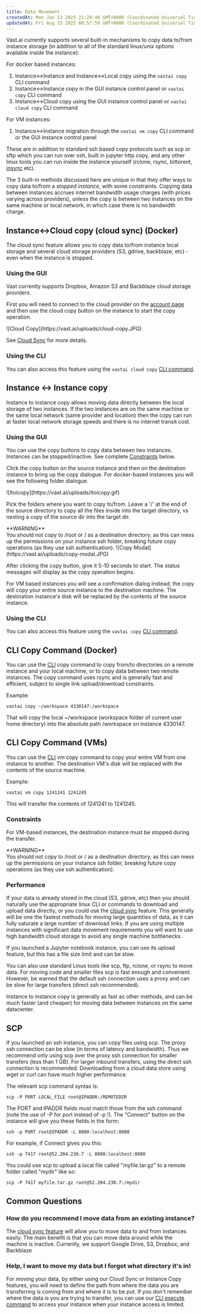 ```yaml
---
title: Data Movement
createdAt: Mon Jan 13 2025 21:20:40 GMT+0000 (Coordinated Universal Time)
updatedAt: Fri Aug 15 2025 00:57:59 GMT+0000 (Coordinated Universal Time)
---
```


Vast.ai currently supports several built-in mechanisms to copy data to/from instance storage (in addition to all of the standard linux/unix options available inside the instance):

For docker based instances:

1. Instance\<->Instance and Instance\<->Local copy using the `vastai copy` CLI command
2. Instance\<->Instance copy in the GUI instance control panel or `vastai copy` CLI command
3. Instance\<->Cloud copy using the GUI instance control panel or `vastai cloud copy` CLI command

For VM instances:

1. Instance\<->Instance migration through the `vastai vm copy` CLI command or the GUI instance control panel

These are in addition to standard ssh based copy protocols such as scp or sftp which you can run over ssh, built in jupyter http copy, and any other linux tools you can run inside the instance yourself (rclone, rsync, bittorent, [insync](https://www.insynchq.com/headless-for-linux) etc).

The 3 built-in methods discussed here are unique in that they offer ways to copy data to/from a *stopped instance*, with some constraints. Copying data between instances accrues internet bandwidth usage charges (with prices varying across providers), unless the copy is between two instances on the same machine or local network, in which case there is no bandwidth charge.

## Instance\<->Cloud copy (cloud sync) (Docker)

The cloud sync feature allows you to copy data to/from instance local storage and several cloud storage providers (S3, gdrive, backblaze, etc) - even when the instance is stopped.

### Using the GUI

Vast currently supports Dropbox, Amazon S3 and Backblaze cloud storage providers.

First you will need to connect to the cloud provider on the [account page](https://cloud.vast.ai/account/) and then use the cloud copy button on the instance to start the copy operation.

<Frame caption="Cloud Copy">
![Cloud Copy](https://vast.ai/uploads/cloud-copy.JPG)
</Frame>

See [Cloud Sync](https://docs.vast.ai/instances/cloud-sync) for more details.

### Using the CLI

You can also access this feature using the `vastai cloud copy` [CLI command](https://docs.vast.ai/api/commands).

## Instance \<-> Instance copy

Instance to instance copy allows moving data directly between the local storage of two instances.&#x20;
If the two instances are on the same machine or the same local network (same provider and location) then the copy can run at faster local network storage speeds and there is no internet transit cost.

### Using the GUI

You can use the copy buttons to copy data between two instances. Instances can be stopped/inactive. See complete [Constraints](./#constraints)  below.

Click the copy button on the source instance and then on the destination instance to bring up the copy dialogue. For docker-based instances you will see the following folder dialogue.

<Frame caption="Itoicopy">
![Itoicopy](https://vast.ai/uploads/itoicopy.gif)
</Frame>

Pick the folders where you want to copy to/from. Leave a '/' at the end of the source directory to copy all the files inside into the target directory, vs nesting a copy of the source dir into the target dir.

<Warning>
**WARNING**<br />
You should not copy to /root or / as a destination directory, as this can mess
up the permissions on your instance ssh folder, breaking future copy
operations (as they use ssh authentication).
</Warning>

<Frame caption="Copy Modal">
![Copy Modal](https://vast.ai/uploads/copy-modal.JPG)
</Frame>

After clicking the copy button, give it 5-10 seconds to start. The status messages will display as the copy operation begins.

For VM based instances you will see a confirmation dialog instead; the copy will copy your entire source instance to the destination machine. The destination instance's disk will be replaced by the contents of the source instance.

### Using the CLI

You can also access this feature using the `vastai copy` [CLI command](https://docs.vast.ai/api/commands).

## CLI Copy Command (Docker)

You can use the [CLI](https://docs.vast.ai/api/overview-and-quickstart) copy command to copy from/to directories on a remote instance and your local machine, or to copy data between two remote instances.
The copy command uses rsync and is generally fast and efficient, subject to single link upload/download constraints.

Example:

```text Text
vastai copy ~/workspace 4330147:/workspace
```

That will copy the local \~/workspace (workspace folder of current user home directory) into the absolute path /workspace on instance 4330147.

## CLI Copy Command (VMs)

You can use the [CLI](https://docs.vast.ai/api/overview-and-quickstart) vm copy command to copy your entire VM from one instance to another. The destination VM's disk will be replaced with the contents of the source machine.

Example:

```text Text
vastai vm copy 1241241 1241245
```

This will transfer the contents of 1241241 to 1241245.

### Constraints

For VM-based instances, the destination instance must be stopped during the transfer.

<Warning>
**WARNING**<br />
You should not copy to /root or / as a destination directory, as this can mess
up the permissions on your instance ssh folder, breaking future copy
operations (as they use ssh authentication).
</Warning>

### Performance

If your data is already stored in the cloud (S3, gdrive, etc) then you should naturally use the appropriate linux CLI or commands to download and upload data directly, or you could use the [cloud sync](https://docs.vast.ai/instances/cloud-sync) feature.
This generally will be one the fastest methods for moving large quantities of data, as it can fully saturate a large number of download links.
If you are using multiple instances with significant data movement requirements you will want to use high bandwidth cloud storage to avoid any single machine bottlenecks.

If you launched a Jupyter notebook instance, you can use its upload feature, but this has a file size limit and can be slow.

You can also use standard Linux tools like scp, ftp, rclone, or rsync to move data.
For moving code and smaller files scp is fast enough and convenient.
However, be warned that the default ssh connection uses a proxy and can be slow for large transfers (direct ssh recommended).

Instance to instance copy is generally as fast as other methods, and can be much faster (and cheaper) for moving data between instances on the same datacenter.

## SCP

If you launched an ssh instance, you can copy files using scp. The proxy ssh connection can be slow (in terms of latency and bandwidth).
Thus we recommend only using scp over the proxy ssh connection for smaller transfers (less than 1 GB).
For larger inbound transfers, using the direct ssh connection is recommended.
Downloading from a cloud data store using wget or curl can have much higher performance.

The relevant scp command syntax is:

```text Text
scp -P PORT LOCAL_FILE root@IPADDR:/REMOTEDIR
```

The PORT and IPADDR fields must match those from the ssh command (note the use of -P for port instead of -p !). The "Connect" button on the instance will give you these fields in the form:

```text Text
ssh -p PORT root@IPADDR -L 8080:localhost:8080
```

For example, if Connect gives you this:

```text Text
ssh -p 7417 root@52.204.230.7 -L 8080:localhost:8080
```

You could use scp to upload a local file called "myfile.tar.gz" to a remote folder called "mydir" like so:

```text Text
scp -P 7417 myfile.tar.gz root@52.204.230.7:/mydir
```

## Common Questions

### How do you recommend I move data from an existing instance?

The [cloud sync feature](https://docs.vast.ai/instances/cloud-sync) will allow you to move data to and from instances easily.
The main benefit is that you can move data around while the machine is inactive.
Currently, we support Google Drive, S3, Dropbox, and Backblaze

### Help, I want to move my data but I forgot what directory it's in!

For moving your data, by either using our Cloud Sync or Instance Copy features, you will need to define the path from where the data you are transferring is coming from and where it is to be put. If you don't remember where the data is you are trying to transfer, you can use our [CLI execute command](https://docs.vast.ai/api/commands) to access your instance when your instance access is limited.
